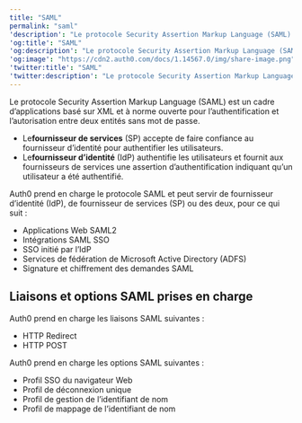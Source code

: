 ```yaml
---
title: "SAML"
permalink: "saml"
'description': "Le protocole Security Assertion Markup Language (SAML) est un cadre d’applications basé sur XML et à norme ouverte pour l’authentification et l’autorisation entre deux entités sans mot de passe."
'og:title': "SAML"
'og:description': "Le protocole Security Assertion Markup Language (SAML) est un cadre d’applications basé sur XML et à norme ouverte pour l’authentification et l’autorisation entre deux entités sans mot de passe."
'og:image': "https://cdn2.auth0.com/docs/1.14567.0/img/share-image.png"
'twitter:title': "SAML"
'twitter:description': "Le protocole Security Assertion Markup Language (SAML) est un cadre d’applications basé sur XML et à norme ouverte pour l’authentification et l’autorisation entre deux entités sans mot de passe."
---
```


Le protocole <Tooltip href="/docs/docs/fr-ca/glossary?term=security-assertion-markup-language" tip="Security Assertion Markup Language (SAML)
Protocole normalisé permettant à deux parties d’échanger des informations d’authentification sans mot de passe." cta="Voir le glossaire">Security Assertion Markup Language</Tooltip> (SAML) est un cadre d’applications basé sur XML et à norme ouverte pour l’authentification et l’autorisation entre deux entités sans mot de passe.

* Le**fournisseur de services** (SP) accepte de faire confiance au fournisseur d’identité pour authentifier les utilisateurs.
* Le**fournisseur d’identité** (<Tooltip href="/docs/docs/fr-ca/glossary?term=idp" tip="Fournisseur d’identité (IdP)
Service de stockage et de gestion des identités numériques." cta="Voir le glossaire">IdP</Tooltip>) authentifie les utilisateurs et fournit aux fournisseurs de services une assertion d’authentification indiquant qu’un utilisateur a été authentifié.

Auth0 prend en charge le protocole SAML et peut servir de fournisseur d’identité (IdP), de fournisseur de services (SP) ou des deux, pour ce qui suit :

* Applications Web SAML2
* Intégrations SAML <Tooltip href="/docs/docs/fr-ca/glossary?term=single-sign-on" tip="Authentification unique (SSO)
Service qui, après qu’un utilisateur se soit connecté à une application, le connecte automatiquement à d’autres applications." cta="Voir le glossaire">SSO</Tooltip>
* SSO initié par l’IdP
* Services de fédération de Microsoft Active Directory (ADFS)
* Signature et chiffrement des demandes SAML

## Liaisons et options SAML prises en charge

Auth0 prend en charge les liaisons SAML suivantes :

* HTTP Redirect
* HTTP POST

Auth0 prend en charge les options SAML suivantes :

* Profil SSO du navigateur Web
* Profil de déconnexion unique
* Profil de gestion de l’identifiant de nom
* Profil de mappage de l’identifiant de nom